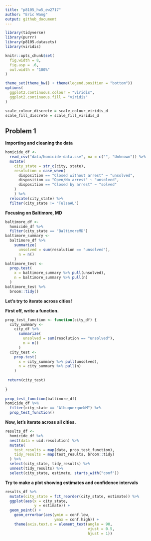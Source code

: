 ```yaml
---
title: "p8105_hw5_ew2717"
author: "Eric Wang"
output: github_document
---
```


```r

library(tidyverse)
library(purrr)
library(p8105.datasets)
library(viridis)

knitr::opts_chunk$set(
  fig.width = 8,
  fig.asp = .6,
  out.width = "100%"
)

theme_set(theme_bw() + theme(legend.position = "bottom"))
options(
  ggplot2.continuous.colour = "viridis",
  ggplot2.continuous.fill = "viridis"
)

scale_colour_discrete = scale_colour_viridis_d
scale_fill_discrete = scale_fill_viridis_d

```

## Problem 1

**Importing and cleaning the data**

```r

homicide_df <-
  read_csv("data/homicide-data.csv", na = c("", "Unknown")) %>% 
  mutate(
    city_state = str_c(city, state),
    resolution = case_when(
      disposition == "Closed without arrest" ~ "unsolved",
      disposition == "Open/No arrest" ~ "unsolved",
      disposition == "Closed by arrest" ~ "solved"
    )
    ) %>% 
  relocate(city_state) %>% 
  filter(city_state != "TulsaAL")

```

**Focusing on Baltimore, MD**

```r

baltimore_df <-
  homicide_df %>% 
  filter(city_state == "BaltimoreMD")
baltimore_summary <-
  baltimore_df %>% 
    summarize(
      unsolved = sum(resolution == "unsolved"),
      n = n()
    )
baltimore_test <-
  prop.test(
    x = baltimore_summary %>% pull(unsolved),
    n = baltimore_summary %>% pull(n)
  )
baltimore_test %>% 
  broom::tidy()

```

**Let's try to iterate across cities!**

**First off, write a function.**

```r

prop_test_function <- function(city_df) {
  city_summary <-
    city_df %>% 
      summarize(
        unsolved = sum(resolution == "unsolved"),
        n = n()
      )
  city_test <-
    prop.test(
      x = city_summary %>% pull(unsolved),
      n = city_summary %>% pull(n)
    )
  
 return(city_test)
  
}
  
prop_test_function(baltimore_df)
homicide_df %>% 
  filter(city_state == "AlbuquerqueNM") %>% 
  prop_test_function()

```

**Now, let's iterate across all cities.**

```r

results_df <-
  homicide_df %>% 
  nest(data = uid:resolution) %>% 
  mutate(
    test_results = map(data, prop_test_function),
    tidy_results = map(test_results, broom::tidy)
  ) %>% 
  select(city_state, tidy_results) %>% 
  unnest(tidy_results) %>% 
  select(city_state, estimate, starts_with("conf"))

```


**Try to make a plot showing estimates and confidence intervals**

```r

results_df %>% 
  mutate(city_state = fct_reorder(city_state, estimate)) %>% 
  ggplot(aes(x = city_state, 
             y = estimate)) +   
  geom_point() +
    geom_errorbar(aes(ymin = conf.low, 
                      ymax = conf.high)) +
    theme(axis.text.x = element_text(angle = 90, 
                                     vjust = 0.5, 
                                     hjust = 1))

```

